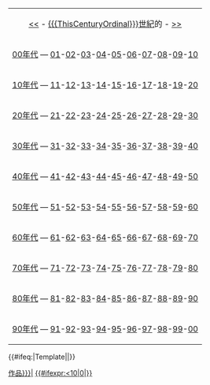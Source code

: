 {| id="toc" align=center
| align=center | [[:category:{{{PreviousCenturyOrdinal}}}世紀{{{WorkTypeLowercase}}}|<<]] - [[{{{ThisCenturyOrdinal}}}世紀]]的[[{{{EntityTarget}}}|{{{WorkTypeCaps}}}]] - [[:category:{{{NextCenturyOrdinal}}}世紀{{{WorkTypeLowercase}}}|>>]]
|-
|[[:Category:{{{ThisCenturyDecimal}}}00年代{{{WorkTypeLowercase}}}|{{{ThisCenturyDecimal}}}00年代{{{WorkTypeLowercase}}}]] &mdash; [[:Category:{{{ThisCenturyDecimal}}}01年{{{WorkTypeLowercase}}}|{{{ThisCenturyDecimal}}}01]]-[[:Category:{{{ThisCenturyDecimal}}}02年{{{WorkTypeLowercase}}}|{{{ThisCenturyDecimal}}}02]]-[[:Category:{{{ThisCenturyDecimal}}}03年{{{WorkTypeLowercase}}}|{{{ThisCenturyDecimal}}}03]]-[[:Category:{{{ThisCenturyDecimal}}}04年{{{WorkTypeLowercase}}}|{{{ThisCenturyDecimal}}}04]]-[[:Category:{{{ThisCenturyDecimal}}}05年{{{WorkTypeLowercase}}}|{{{ThisCenturyDecimal}}}05]]-[[:Category:{{{ThisCenturyDecimal}}}06年{{{WorkTypeLowercase}}}|{{{ThisCenturyDecimal}}}06]]-[[:Category:{{{ThisCenturyDecimal}}}07年{{{WorkTypeLowercase}}}|{{{ThisCenturyDecimal}}}07]]-[[:Category:{{{ThisCenturyDecimal}}}08年{{{WorkTypeLowercase}}}|{{{ThisCenturyDecimal}}}08]]-[[:Category:{{{ThisCenturyDecimal}}}09年{{{WorkTypeLowercase}}}|{{{ThisCenturyDecimal}}}09]]-[[:Category:{{{ThisCenturyDecimal}}}10年{{{WorkTypeLowercase}}}|{{{ThisCenturyDecimal}}}10]]
|-
|[[:Category:{{{ThisCenturyDecimal}}}10年代{{{WorkTypeLowercase}}}|{{{ThisCenturyDecimal}}}10年代{{{WorkTypeLowercase}}}]] &mdash; [[:Category:{{{ThisCenturyDecimal}}}11年{{{WorkTypeLowercase}}}|{{{ThisCenturyDecimal}}}11]]-[[:Category:{{{ThisCenturyDecimal}}}12年{{{WorkTypeLowercase}}}|{{{ThisCenturyDecimal}}}12]]-[[:Category:{{{ThisCenturyDecimal}}}13年{{{WorkTypeLowercase}}}|{{{ThisCenturyDecimal}}}13]]-[[:Category:{{{ThisCenturyDecimal}}}14年{{{WorkTypeLowercase}}}|{{{ThisCenturyDecimal}}}14]]-[[:Category:{{{ThisCenturyDecimal}}}15年{{{WorkTypeLowercase}}}|{{{ThisCenturyDecimal}}}15]]-[[:Category:{{{ThisCenturyDecimal}}}16年{{{WorkTypeLowercase}}}|{{{ThisCenturyDecimal}}}16]]-[[:Category:{{{ThisCenturyDecimal}}}17年{{{WorkTypeLowercase}}}|{{{ThisCenturyDecimal}}}17]]-[[:Category:{{{ThisCenturyDecimal}}}18年{{{WorkTypeLowercase}}}|{{{ThisCenturyDecimal}}}18]]-[[:Category:{{{ThisCenturyDecimal}}}19年{{{WorkTypeLowercase}}}|{{{ThisCenturyDecimal}}}19]]-[[:Category:{{{ThisCenturyDecimal}}}20年{{{WorkTypeLowercase}}}|{{{ThisCenturyDecimal}}}20]]
|-
|[[:Category:{{{ThisCenturyDecimal}}}20年代{{{WorkTypeLowercase}}}|{{{ThisCenturyDecimal}}}20年代{{{WorkTypeLowercase}}}]] &mdash; [[:Category:{{{ThisCenturyDecimal}}}21年{{{WorkTypeLowercase}}}|{{{ThisCenturyDecimal}}}21]]-[[:Category:{{{ThisCenturyDecimal}}}22年{{{WorkTypeLowercase}}}|{{{ThisCenturyDecimal}}}22]]-[[:Category:{{{ThisCenturyDecimal}}}23年{{{WorkTypeLowercase}}}|{{{ThisCenturyDecimal}}}23]]-[[:Category:{{{ThisCenturyDecimal}}}24年{{{WorkTypeLowercase}}}|{{{ThisCenturyDecimal}}}24]]-[[:Category:{{{ThisCenturyDecimal}}}25年{{{WorkTypeLowercase}}}|{{{ThisCenturyDecimal}}}25]]-[[:Category:{{{ThisCenturyDecimal}}}26年{{{WorkTypeLowercase}}}|{{{ThisCenturyDecimal}}}26]]-[[:Category:{{{ThisCenturyDecimal}}}27年{{{WorkTypeLowercase}}}|{{{ThisCenturyDecimal}}}27]]-[[:Category:{{{ThisCenturyDecimal}}}28年{{{WorkTypeLowercase}}}|{{{ThisCenturyDecimal}}}28]]-[[:Category:{{{ThisCenturyDecimal}}}29年{{{WorkTypeLowercase}}}|{{{ThisCenturyDecimal}}}29]]-[[:Category:{{{ThisCenturyDecimal}}}30年{{{WorkTypeLowercase}}}|{{{ThisCenturyDecimal}}}30]]
|-
|[[:Category:{{{ThisCenturyDecimal}}}30年代{{{WorkTypeLowercase}}}|{{{ThisCenturyDecimal}}}30年代{{{WorkTypeLowercase}}}]] &mdash; [[:Category:{{{ThisCenturyDecimal}}}31年{{{WorkTypeLowercase}}}|{{{ThisCenturyDecimal}}}31]]-[[:Category:{{{ThisCenturyDecimal}}}32年{{{WorkTypeLowercase}}}|{{{ThisCenturyDecimal}}}32]]-[[:Category:{{{ThisCenturyDecimal}}}33年{{{WorkTypeLowercase}}}|{{{ThisCenturyDecimal}}}33]]-[[:Category:{{{ThisCenturyDecimal}}}34年{{{WorkTypeLowercase}}}|{{{ThisCenturyDecimal}}}34]]-[[:Category:{{{ThisCenturyDecimal}}}35年{{{WorkTypeLowercase}}}|{{{ThisCenturyDecimal}}}35]]-[[:Category:{{{ThisCenturyDecimal}}}36年{{{WorkTypeLowercase}}}|{{{ThisCenturyDecimal}}}36]]-[[:Category:{{{ThisCenturyDecimal}}}37年{{{WorkTypeLowercase}}}|{{{ThisCenturyDecimal}}}37]]-[[:Category:{{{ThisCenturyDecimal}}}38年{{{WorkTypeLowercase}}}|{{{ThisCenturyDecimal}}}38]]-[[:Category:{{{ThisCenturyDecimal}}}39年{{{WorkTypeLowercase}}}|{{{ThisCenturyDecimal}}}39]]-[[:Category:{{{ThisCenturyDecimal}}}40年{{{WorkTypeLowercase}}}|{{{ThisCenturyDecimal}}}40]]
|-
|[[:Category:{{{ThisCenturyDecimal}}}40年代{{{WorkTypeLowercase}}}|{{{ThisCenturyDecimal}}}40年代{{{WorkTypeLowercase}}}]] &mdash; [[:Category:{{{ThisCenturyDecimal}}}41年{{{WorkTypeLowercase}}}|{{{ThisCenturyDecimal}}}41]]-[[:Category:{{{ThisCenturyDecimal}}}42年{{{WorkTypeLowercase}}}|{{{ThisCenturyDecimal}}}42]]-[[:Category:{{{ThisCenturyDecimal}}}43年{{{WorkTypeLowercase}}}|{{{ThisCenturyDecimal}}}43]]-[[:Category:{{{ThisCenturyDecimal}}}44年{{{WorkTypeLowercase}}}|{{{ThisCenturyDecimal}}}44]]-[[:Category:{{{ThisCenturyDecimal}}}45年{{{WorkTypeLowercase}}}|{{{ThisCenturyDecimal}}}45]]-[[:Category:{{{ThisCenturyDecimal}}}46年{{{WorkTypeLowercase}}}|{{{ThisCenturyDecimal}}}46]]-[[:Category:{{{ThisCenturyDecimal}}}47年{{{WorkTypeLowercase}}}|{{{ThisCenturyDecimal}}}47]]-[[:Category:{{{ThisCenturyDecimal}}}48年{{{WorkTypeLowercase}}}|{{{ThisCenturyDecimal}}}48]]-[[:Category:{{{ThisCenturyDecimal}}}49年{{{WorkTypeLowercase}}}|{{{ThisCenturyDecimal}}}49]]-[[:Category:{{{ThisCenturyDecimal}}}50年{{{WorkTypeLowercase}}}|{{{ThisCenturyDecimal}}}50]]
|-
|[[:Category:{{{ThisCenturyDecimal}}}50年代{{{WorkTypeLowercase}}}|{{{ThisCenturyDecimal}}}50年代{{{WorkTypeLowercase}}}]] &mdash; [[:Category:{{{ThisCenturyDecimal}}}51年{{{WorkTypeLowercase}}}|{{{ThisCenturyDecimal}}}51]]-[[:Category:{{{ThisCenturyDecimal}}}52年{{{WorkTypeLowercase}}}|{{{ThisCenturyDecimal}}}52]]-[[:Category:{{{ThisCenturyDecimal}}}53年{{{WorkTypeLowercase}}}|{{{ThisCenturyDecimal}}}53]]-[[:Category:{{{ThisCenturyDecimal}}}54年{{{WorkTypeLowercase}}}|{{{ThisCenturyDecimal}}}54]]-[[:Category:{{{ThisCenturyDecimal}}}55年{{{WorkTypeLowercase}}}|{{{ThisCenturyDecimal}}}55]]-[[:Category:{{{ThisCenturyDecimal}}}56年{{{WorkTypeLowercase}}}|{{{ThisCenturyDecimal}}}56]]-[[:Category:{{{ThisCenturyDecimal}}}57年{{{WorkTypeLowercase}}}|{{{ThisCenturyDecimal}}}57]]-[[:Category:{{{ThisCenturyDecimal}}}58年{{{WorkTypeLowercase}}}|{{{ThisCenturyDecimal}}}58]]-[[:Category:{{{ThisCenturyDecimal}}}59年{{{WorkTypeLowercase}}}|{{{ThisCenturyDecimal}}}59]]-[[:Category:{{{ThisCenturyDecimal}}}60年{{{WorkTypeLowercase}}}|{{{ThisCenturyDecimal}}}60]]
|-
|[[:Category:{{{ThisCenturyDecimal}}}60年代{{{WorkTypeLowercase}}}|{{{ThisCenturyDecimal}}}60年代{{{WorkTypeLowercase}}}]] &mdash; [[:Category:{{{ThisCenturyDecimal}}}61年{{{WorkTypeLowercase}}}|{{{ThisCenturyDecimal}}}61]]-[[:Category:{{{ThisCenturyDecimal}}}62年{{{WorkTypeLowercase}}}|{{{ThisCenturyDecimal}}}62]]-[[:Category:{{{ThisCenturyDecimal}}}63年{{{WorkTypeLowercase}}}|{{{ThisCenturyDecimal}}}63]]-[[:Category:{{{ThisCenturyDecimal}}}64年{{{WorkTypeLowercase}}}|{{{ThisCenturyDecimal}}}64]]-[[:Category:{{{ThisCenturyDecimal}}}65年{{{WorkTypeLowercase}}}|{{{ThisCenturyDecimal}}}65]]-[[:Category:{{{ThisCenturyDecimal}}}66年{{{WorkTypeLowercase}}}|{{{ThisCenturyDecimal}}}66]]-[[:Category:{{{ThisCenturyDecimal}}}67年{{{WorkTypeLowercase}}}|{{{ThisCenturyDecimal}}}67]]-[[:Category:{{{ThisCenturyDecimal}}}68年{{{WorkTypeLowercase}}}|{{{ThisCenturyDecimal}}}68]]-[[:Category:{{{ThisCenturyDecimal}}}69年{{{WorkTypeLowercase}}}|{{{ThisCenturyDecimal}}}69]]-[[:Category:{{{ThisCenturyDecimal}}}70年{{{WorkTypeLowercase}}}|{{{ThisCenturyDecimal}}}70]]
|-
|[[:Category:{{{ThisCenturyDecimal}}}70年代{{{WorkTypeLowercase}}}|{{{ThisCenturyDecimal}}}70年代{{{WorkTypeLowercase}}}]] &mdash; [[:Category:{{{ThisCenturyDecimal}}}71年{{{WorkTypeLowercase}}}|{{{ThisCenturyDecimal}}}71]]-[[:Category:{{{ThisCenturyDecimal}}}72年{{{WorkTypeLowercase}}}|{{{ThisCenturyDecimal}}}72]]-[[:Category:{{{ThisCenturyDecimal}}}73年{{{WorkTypeLowercase}}}|{{{ThisCenturyDecimal}}}73]]-[[:Category:{{{ThisCenturyDecimal}}}74年{{{WorkTypeLowercase}}}|{{{ThisCenturyDecimal}}}74]]-[[:Category:{{{ThisCenturyDecimal}}}75年{{{WorkTypeLowercase}}}|{{{ThisCenturyDecimal}}}75]]-[[:Category:{{{ThisCenturyDecimal}}}76年{{{WorkTypeLowercase}}}|{{{ThisCenturyDecimal}}}76]]-[[:Category:{{{ThisCenturyDecimal}}}77年{{{WorkTypeLowercase}}}|{{{ThisCenturyDecimal}}}77]]-[[:Category:{{{ThisCenturyDecimal}}}78年{{{WorkTypeLowercase}}}|{{{ThisCenturyDecimal}}}78]]-[[:Category:{{{ThisCenturyDecimal}}}79年{{{WorkTypeLowercase}}}|{{{ThisCenturyDecimal}}}79]]-[[:Category:{{{ThisCenturyDecimal}}}80年{{{WorkTypeLowercase}}}|{{{ThisCenturyDecimal}}}80]]
|-
|[[:Category:{{{ThisCenturyDecimal}}}80年代{{{WorkTypeLowercase}}}|{{{ThisCenturyDecimal}}}80年代{{{WorkTypeLowercase}}}]] &mdash; [[:Category:{{{ThisCenturyDecimal}}}81年{{{WorkTypeLowercase}}}|{{{ThisCenturyDecimal}}}81]]-[[:Category:{{{ThisCenturyDecimal}}}82年{{{WorkTypeLowercase}}}|{{{ThisCenturyDecimal}}}82]]-[[:Category:{{{ThisCenturyDecimal}}}83年{{{WorkTypeLowercase}}}|{{{ThisCenturyDecimal}}}83]]-[[:Category:{{{ThisCenturyDecimal}}}84年{{{WorkTypeLowercase}}}|{{{ThisCenturyDecimal}}}84]]-[[:Category:{{{ThisCenturyDecimal}}}85年{{{WorkTypeLowercase}}}|{{{ThisCenturyDecimal}}}85]]-[[:Category:{{{ThisCenturyDecimal}}}86年{{{WorkTypeLowercase}}}|{{{ThisCenturyDecimal}}}86]]-[[:Category:{{{ThisCenturyDecimal}}}87年{{{WorkTypeLowercase}}}|{{{ThisCenturyDecimal}}}87]]-[[:Category:{{{ThisCenturyDecimal}}}88年{{{WorkTypeLowercase}}}|{{{ThisCenturyDecimal}}}88]]-[[:Category:{{{ThisCenturyDecimal}}}89年{{{WorkTypeLowercase}}}|{{{ThisCenturyDecimal}}}89]]-[[:Category:{{{ThisCenturyDecimal}}}90年{{{WorkTypeLowercase}}}|{{{ThisCenturyDecimal}}}90]]
|-
|[[:Category:{{{ThisCenturyDecimal}}}90年代{{{WorkTypeLowercase}}}|{{{ThisCenturyDecimal}}}90年代{{{WorkTypeLowercase}}}]] &mdash; [[:Category:{{{ThisCenturyDecimal}}}91年{{{WorkTypeLowercase}}}|{{{ThisCenturyDecimal}}}91]]-[[:Category:{{{ThisCenturyDecimal}}}92年{{{WorkTypeLowercase}}}|{{{ThisCenturyDecimal}}}92]]-[[:Category:{{{ThisCenturyDecimal}}}93年{{{WorkTypeLowercase}}}|{{{ThisCenturyDecimal}}}93]]-[[:Category:{{{ThisCenturyDecimal}}}94年{{{WorkTypeLowercase}}}|{{{ThisCenturyDecimal}}}94]]-[[:Category:{{{ThisCenturyDecimal}}}95年{{{WorkTypeLowercase}}}|{{{ThisCenturyDecimal}}}95]]-[[:Category:{{{ThisCenturyDecimal}}}96年{{{WorkTypeLowercase}}}|{{{ThisCenturyDecimal}}}96]]-[[:Category:{{{ThisCenturyDecimal}}}97年{{{WorkTypeLowercase}}}|{{{ThisCenturyDecimal}}}97]]-[[:Category:{{{ThisCenturyDecimal}}}98年{{{WorkTypeLowercase}}}|{{{ThisCenturyDecimal}}}98]]-[[:Category:{{{ThisCenturyDecimal}}}99年{{{WorkTypeLowercase}}}|{{{ThisCenturyDecimal}}}99]]-[[:Category:{{{NextCenturyDecimal}}}00年{{{WorkTypeLowercase}}}|{{{NextCenturyDecimal}}}00]]
|}

{{#ifeq:{{NAMESPACE}}|Template|[[Category:各年作品模板|{{PAGENAME}}]]|[[Category:{{{ThisCenturyOrdinal}}}世紀{{{ParentType|作品}}}|{{{WorkTypeCaps}}}]][[Category:各世紀{{{WorkTypeCaps}}}|{{#ifexpr:{{{ThisCenturyDecimal}}}<10|0|}}{{{ThisCenturyDecimal}}}]]}}

<noinclude>
</noinclude>